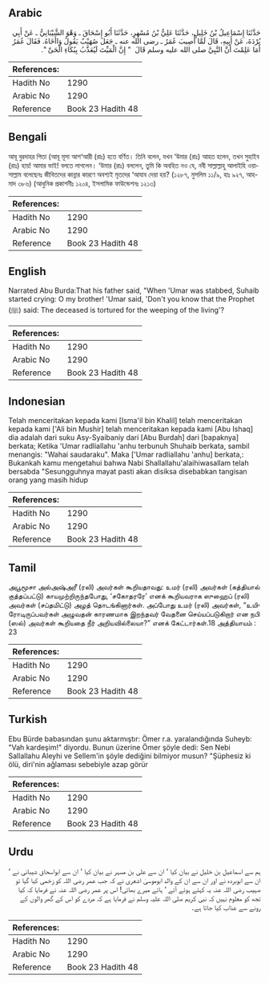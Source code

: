 ## Arabic


<div dir="rtl" lang="ar" style={{fontSize:'larger',backgroundColor:'#f8f9fa',padding:20}}>
حَدَّثَنَا إِسْمَاعِيلُ بْنُ خَلِيلٍ، حَدَّثَنَا عَلِيُّ بْنُ مُسْهِرٍ، حَدَّثَنَا أَبُو إِسْحَاقَ ـ وَهْوَ الشَّيْبَانِيُّ ـ عَنْ أَبِي بُرْدَةَ، عَنْ أَبِيهِ، قَالَ لَمَّا أُصِيبَ عُمَرُ ـ رضى الله عنه ـ جَعَلَ صُهَيْبٌ يَقُولُ وَاأَخَاهُ‏.‏ فَقَالَ عُمَرُ أَمَا عَلِمْتَ أَنَّ النَّبِيَّ صلى الله عليه وسلم قَالَ ‏ "‏ إِنَّ الْمَيِّتَ لَيُعَذَّبُ بِبُكَاءِ الْحَىِّ ‏"‏‏.‏
</div>
<div style={{backgroundColor:'#f8f9fa',padding:20, marginBottom: 10}}><table> <thead> <tr> <th>References:</th> <th></th> </tr> </thead> <tbody><tr><td>Hadith No</td><td>1290</td></tr><tr><td>Arabic No</td><td>1290</td></tr><tr><td>Reference</td><td>Book 23 Hadith 48</td></tr></tbody></table></div>

## Bengali


<div dir="ltr" lang="bn" style={{fontSize:'larger',backgroundColor:'#f8f9fa',padding:20}}>
আবূ বুরদাহর পিতা (আবূ মূসা আশ‘আরী (রাঃ) হতে বর্ণিত। তিনি বলেন, যখন ‘উমার (রাঃ) আহত হলেন, তখন সুহাইব (রাঃ) হায়! আমার ভাই! বলতে লাগলেন। ‘উমার (রাঃ) বললেন, তুমি কি অবহিত নও যে, নবী সাল্লাল্লাহু আলাইহি ওয়াসাল্লাম বলেছেনঃ জীবিতদের কান্নার কারণে অবশ্যই মৃতদের ‘আযাব দেয়া হয়? (১২৮৭, মুসলিম ১১/৯, হাঃ ৯২৭, আহমাদ ৩৮৬) (আধুনিক প্রকাশনীঃ ১২০৪, ইসলামিক ফাউন্ডেশনঃ ১২১৩)
</div>
<div style={{backgroundColor:'#f8f9fa',padding:20, marginBottom: 10}}><table> <thead> <tr> <th>References:</th> <th></th> </tr> </thead> <tbody><tr><td>Hadith No</td><td>1290</td></tr><tr><td>Arabic No</td><td>1290</td></tr><tr><td>Reference</td><td>Book 23 Hadith 48</td></tr></tbody></table></div>

## English


<div dir="ltr" lang="en" style={{fontSize:'larger',backgroundColor:'#f8f9fa',padding:20}}>
Narrated Abu Burda:That his father said, "When 'Umar was stabbed, Suhaib started crying: O my brother! 'Umar said, 'Don't you know that the Prophet (ﷺ) said: The deceased is tortured for the weeping of the living'?
</div>
<div style={{backgroundColor:'#f8f9fa',padding:20, marginBottom: 10}}><table> <thead> <tr> <th>References:</th> <th></th> </tr> </thead> <tbody><tr><td>Hadith No</td><td>1290</td></tr><tr><td>Arabic No</td><td>1290</td></tr><tr><td>Reference</td><td>Book 23 Hadith 48</td></tr></tbody></table></div>

## Indonesian


<div dir="ltr" lang="id" style={{fontSize:'larger',backgroundColor:'#f8f9fa',padding:20}}>
Telah menceritakan kepada kami [Isma'il bin Khalil] telah menceritakan kepada kami ['Ali bin Mushir] telah menceritakan kepada kami [Abu Ishaq] dia adalah dari suku Asy-Syaibaniy dari [Abu Burdah] dari [bapaknya] berkata; Ketika 'Umar radliallahu 'anhu terbunuh Shuhaib berkata, sambil menangis: "Wahai saudaraku". Maka ['Umar radliallahu 'anhu] berkata,: Bukankah kamu mengetahui bahwa Nabi Shallallahu'alaihiwasallam telah bersabda "Sesungguhnya mayat pasti akan disiksa disebabkan tangisan orang yang masih hidup
</div>
<div style={{backgroundColor:'#f8f9fa',padding:20, marginBottom: 10}}><table> <thead> <tr> <th>References:</th> <th></th> </tr> </thead> <tbody><tr><td>Hadith No</td><td>1290</td></tr><tr><td>Arabic No</td><td>1290</td></tr><tr><td>Reference</td><td>Book 23 Hadith 48</td></tr></tbody></table></div>

## Tamil


<div dir="ltr" lang="ta" style={{fontSize:'larger',backgroundColor:'#f8f9fa',padding:20}}>
அபூமூசா அல்அஷ்அரீ (ரலி) அவர்கள் கூறியதாவது: உமர் (ரலி) அவர்கள் (கத்தியால் குத்தப்பட்டு) காயமுற்றிருந்தபோது, ‘சகோதரரே’ எனக் கூறியவராக ஸுஹைப் (ரலி) அவர்கள் (சப்தமிட்டு) அழத் தொடங்கினார்கள். அப்போது உமர் (ரலி) அவர்கள், “உயிரோடிருப்பவர்கள் அழுவதன் காரணமாக இறந்தவர் வேதனை செய்யப்படுகிறார் என நபி (ஸல்) அவர்கள் கூறியதை நீர் அறியவில்லையா?” எனக் கேட்டார்கள்.18 அத்தியாயம் : 23
</div>
<div style={{backgroundColor:'#f8f9fa',padding:20, marginBottom: 10}}><table> <thead> <tr> <th>References:</th> <th></th> </tr> </thead> <tbody><tr><td>Hadith No</td><td>1290</td></tr><tr><td>Arabic No</td><td>1290</td></tr><tr><td>Reference</td><td>Book 23 Hadith 48</td></tr></tbody></table></div>

## Turkish


<div dir="ltr" lang="tr" style={{fontSize:'larger',backgroundColor:'#f8f9fa',padding:20}}>
Ebu Bürde babasından şunu aktarmıştır: Ömer r.a. yaralandığında Suheyb: "Vah kardeşim!" diyordu. Bunun üzerine Ömer şöyle dedi: Sen Nebi Sallallahu Aleyhi ve Sellem'in şöyle dediğini bilmiyor musun? "Şüphesiz ki ölü, diri'nin ağlaması sebebiyle azap görür
</div>
<div style={{backgroundColor:'#f8f9fa',padding:20, marginBottom: 10}}><table> <thead> <tr> <th>References:</th> <th></th> </tr> </thead> <tbody><tr><td>Hadith No</td><td>1290</td></tr><tr><td>Arabic No</td><td>1290</td></tr><tr><td>Reference</td><td>Book 23 Hadith 48</td></tr></tbody></table></div>

## Urdu


<div dir="rtl" lang="ur" style={{fontSize:'larger',backgroundColor:'#f8f9fa',padding:20}}>
ہم سے اسماعیل بن خلیل نے بیان کیا ‘ ان سے علی بن مسہر نے بیان کیا ‘ ان سے ابواسحاق شیبانی نے ‘ ان سے ابوبردہ نے اور ان سے ان کے والد ابوموسیٰ اشعری نے کہ جب عمر رضی اللہ کو زخمی کیا گیا تو صہیب رضی اللہ عنہ یہ کہتے ہوئے آئے ‘ ہائے میرے بھائی! اس پر عمر رضی اللہ عنہ نے فرمایا کہ کیا تجھ کو معلوم نہیں کہ نبی کریم صلی اللہ علیہ وسلم نے فرمایا ہے کہ مردے کو اس کے گھر والوں کے رونے سے عذاب کیا جاتا ہے۔
</div>
<div style={{backgroundColor:'#f8f9fa',padding:20, marginBottom: 10}}><table> <thead> <tr> <th>References:</th> <th></th> </tr> </thead> <tbody><tr><td>Hadith No</td><td>1290</td></tr><tr><td>Arabic No</td><td>1290</td></tr><tr><td>Reference</td><td>Book 23 Hadith 48</td></tr></tbody></table></div>